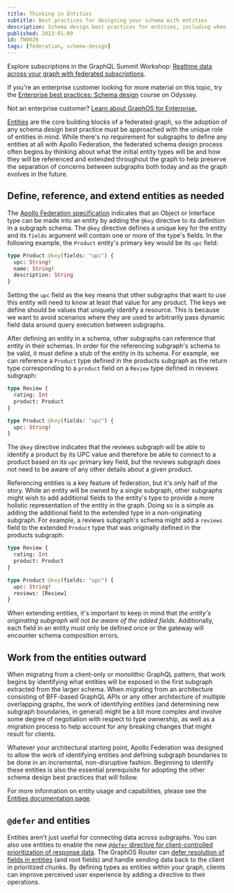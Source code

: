 ```yaml
---
title: Thinking in Entities
subtitle: Best practices for designing your schema with entities
description: Schema design best practices for entities, including when to define, reference and extend entities.
published: 2023-01-09
id: TN0026
tags: [federation, schema-design]
---
```


<SummitCallout topic="federated subscriptions">

Explore subscriptions in the GraphQL Summit Workshop: [Realtime data across your graph with federated subscriptions](https://reg.summit.graphql.com/flow/apollo/summit24/AttendeePortal/page/catalog/session/1712947533686001PnBR).

</SummitCallout>

<Tip>

If you're an enterprise customer looking for more material on this topic, try the [Enterprise best practices: Schema design](https://www.apollographql.com/tutorials/schema-design-best-practices) course on Odyssey.

Not an enterprise customer? [Learn about GraphOS for Enterprise.](/graphos/enterprise)

</Tip>

[Entities](/federation/entities/) are the core building blocks of a federated graph, so the adoption of any schema design best practice must be approached with the unique role of entities in mind. While there's no requirement for subgraphs to define any entities at all with Apollo Federation, the federated schema design process often begins by thinking about what the initial entity types will be and how they will be referenced and extended throughout the graph to help preserve the separation of concerns between subgraphs both today and as the graph evolves in the future.

## Define, reference, and extend entities as needed

The [Apollo Federation specification](/federation/subgraph-spec/) indicates that an Object or Interface type can be made into an entity by adding the `@key` directive to its definition in a subgraph schema. The `@key` directive defines a unique key for the entity and its `fields` argument will contain one or more of the type's fields. In the following example, the `Product` entity's primary key would be its `upc` field:

```graphql title="Products Subgraph"
type Product @key(fields: "upc") {
  upc: String!
  name: String!
  description: String
}
```

Setting the `upc` field as the key means that other subgraphs that want to use this entity will need to know at least that value for any product. The keys we define should be values that uniquely identify a resource. This is because we want to avoid scenarios where they are used to arbitrarily pass dynamic field data around query execution between subgraphs.

After defining an entity in a schema, other subgraphs can reference that entity in their schemas. In order for the referencing subgraph's schema to be valid, it must define a stub of the entity in its schema. For example, we can reference a `Product` type defined in the products subgraph as the return type corresponding to a `product` field on a `Review` type defined in reviews subgraph:

```graphql title="Reviews Subgraph"
type Review {
  rating: Int
  product: Product
}

type Product @key(fields: "upc") {
  upc: String!
}
```

The `@key` directive indicates that the reviews subgraph will be able to identify a product by its UPC value and therefore be able to connect to a product based on its `upc` primary key field, but the reviews subgraph does not need to be aware of any other details about a given product.

Referencing entities is a key feature of federation, but it's only half of the story. While an entity will be owned by a single subgraph, other subgraphs might wish to add additional fields to the entity's type to provide a more holistic representation of the entity in the graph. Doing so is a simple as adding the additional field to the extended type in a non-originating subgraph. For example, a reviews subgraph's schema might add a `reviews` field to the extended `Product` type that was originally defined in the products subgraph:

```graphql title="Reviews Subgraph"
type Review {
  rating: Int
  product: Product
}

type Product @key(fields: "upc") {
  upc: String!
  reviews: [Review]
}
```

When extending entities, it's important to keep in mind that _the entity's originating subgraph will not be aware of the added fields_. Additionally, each field in an entity must only be defined once or the gateway will encounter schema composition errors.

## Work from the entities outward

When migrating from a client-only or monolithic GraphQL pattern, that work begins by identifying what entities will be exposed in the first subgraph extracted from the larger schema. When migrating from an architecture consisting of BFF-based GraphQL APIs or any other architecture of multiple overlapping graphs, the work of identifying entities (and determining new subgraph boundaries, in general) might be a bit more complex and involve some degree of negotiation with respect to type ownership, as well as a migration process to help account for any breaking changes that might result for clients.

Whatever your architectural starting point, Apollo Federation was designed to allow the work of identifying entities and defining subgraph boundaries to be done in an incremental, non-disruptive fashion. Beginning to identify these entities is also the essential prerequisite for adopting the other schema design best practices that will follow.

For more information on entity usage and capabilities, please see the [Entities documentation page](/federation/entities/).

## `@defer` and entities

Entities aren't just useful for connecting data across subgraphs. You can also use entities to enable the new [`@defer` directive for client-controlled prioritization of response data](https://github.com/graphql/graphql-wg/blob/main/rfcs/DeferStream.md). The GraphOS Router can [defer resolution of fields in entities](/router/executing-operations/defer-support) (and root fields) and handle sending data back to the client in prioritized chunks. By defining types as entities within your graph, clients can improve perceived user experience by adding a directive to their operations.
